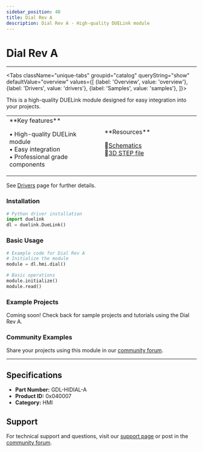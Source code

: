 ```yaml
---
sidebar_position: 48
title: Dial Rev A
description: Dial Rev A - High-quality DUELink module
---
```



# Dial Rev A

<ProductImageSelector 
  partNumber="hidial-a"
  productName="Dial Rev A"
/>

---

<Tabs className="unique-tabs" groupid="catalog" queryString="show" defaultValue="overview"
  values={[
    {label: 'Overview', value: 'overview'},
    {label: 'Drivers', value: 'drivers'},
    {label: 'Samples', value: 'samples'},
  ]}>

<TabItem value="overview">

This is a high-quality DUELink module designed for easy integration into your projects.

<table><td width='50%'>
**Key features**

• High-quality DUELink module<br/>
• Easy integration<br/>
• Professional grade components<br/>

</td><td width='50%'>
**Resources**
 
📄[Schematics](/sch/hidial-a.pdf)<br/>
🔩[3D STEP file](/3d/hidial-a.step)<br/>

</td></table>

</TabItem>

<TabItem value="drivers">

See [Drivers](../../engine/drivers) page for further details.

### Installation

```python
# Python driver installation
import duelink
dl = duelink.DueLink()
```

### Basic Usage

```python
# Example code for Dial Rev A
# Initialize the module
module = dl.hmi.dial()

# Basic operations
module.initialize()
module.read()
```

</TabItem>

<TabItem value="samples">

### Example Projects

Coming soon! Check back for sample projects and tutorials using the Dial Rev A.

### Community Examples

Share your projects using this module in our [community forum](https://forums.ghielectronics.com).

</TabItem>

</Tabs>

---

## Specifications

- **Part Number:** GDL-HIDIAL-A
- **Product ID:** 0x040007
- **Category:** HMI

## Support

For technical support and questions, visit our [support page](../../support) or post in the [community forum](https://forums.ghielectronics.com).
